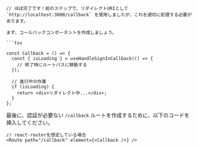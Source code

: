 ```tsx
// ほぼ完了です！前のステップで、リダイレクトURIとして `http://localhost:3000/callback` を使用しましたが、これを適切に処理する必要があります。

まず、コールバックコンポーネントを作成しましょう。

```tsx

const Callback = () => {
  const { isLoading } = useHandleSignInCallback(() => {
    // 終了時にルートパスに移動する
  });

  // 進行中の作業
  if (isLoading) {
    return <div>リダイレクト中...</div>;
  }
};
```

最後に、認証が必要ない `/callback` ルートを作成するために、以下のコードを挿入してください。

```tsx
// react-routerを想定している場合
<Route path="/callback" element={<Callback />} />
```